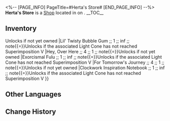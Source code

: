 <%-- [PAGE_INFO]
PageTitle=#Herta's Store#
[END_PAGE_INFO] --%>
{{Stub}}
{{Location Infobox
|title    = {{Icon/White|Icon Shop Materials.png}} Herta's Store
|image    = Shop Herta's Store.png
|type     = Shop
|world    = <!--to be added-->
|region   = 
|area     = <!--to be added-->
|subarea  = 
}}
{{Description|{{tx}}}}
'''Herta's Store''' is a [[Shop]] located in <!--area--> on <!--world-->.
<!--
It is operated by [[<shopkeeper>]].
-->
__TOC__

==Inventory==
{{Shop|shop=Herta's Store|currency=Herta Bond|note=1|total=1
|On the Fall of an Aeon ;; 8 ;; 1
|Cruising in the Stellar Sea ;; 8 ;; 1
|Texture of Memories ;; 8 ;; 1
|Solitary Healing ;; 8 ;; 1
|Eternal Calculus ;; 8 ;; 1
|Superimposer (Custom-made) ;; 2 ;; 20
|Star Rail Pass ;; 2 ;; inf
|Before the Tutorial Mission Starts ;; 4 ;; 1 ;; note{{=}}Unlocks if not yet owned
|Lil' Twisty Bubble Gum ;; 1 ;; inf ;; note{{=}}Unlocks if the associated Light Cone has not reached Superimposition V
|Hey, Over Here ;; 4 ;; 1 ;; note{{=}}Unlocks if not yet owned
|Exorcismal Fulu ;; 1 ;; inf ;; note{{=}}Unlocks if the associated Light Cone has not reached Superimposition V
|For Tomorrow's Journey ;; 4 ;; 1 ;; note{{=}}Unlocks if not yet owned
|Clockwork Inspiration Notebook ;; 1 ;; inf ;; note{{=}}Unlocks if the associated Light Cone has not reached Superimposition V
}}
<!--
==Location==
{{Map Embed|<map name>|<marker id>}}
--><!--
==Achievements==
{{Achievements by Category Table|topic=Herta's Store}}
-->
==Other Languages==
{{Other Languages
|en   = Herta's Store
|zhs  = 黑塔的商店
|zht  = 黑塔的商店
|ja   = ヘルタショップ
|ko   = 헤르타 상점
|es   = Tienda de Herta
|fr   = Boutique de Herta
|ru   = Магазин Герты
|th   = ร้าน Herta
|vi   = Cửa Hàng Herta
|de   = Hertas Laden
|id   = Toko Herta
|pt   = Loja da Herta
}}

==Change History==
{{Change History|1.0}}